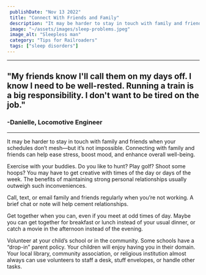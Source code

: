 ```yaml
---
 publishDate: "Nov 13 2022"
 title: "Connect With Friends and Family"
 description: "It may be harder to stay in touch with family and friends when your schedules don’t mesh—but it’s not impossible."
 image: "~/assets/images/sleep-problems.jpeg"
 image_alt: "Sleepless man"
 category: "Tips for Railroaders"
 tags: ["sleep disorders"]
---
```


----
## "My friends know I'll call them on my days off. I know I need to be well-rested. Running a train is a big responsibility. I don't want to be tired on the job." ##
### -Danielle, Locomotive Engineer ###
----

It may be harder to stay in touch with family and friends when your schedules don’t mesh—but it’s not impossible. Connecting with family and friends can help ease stress, boost mood, and enhance overall well-being. 

Exercise with your buddies. Do you like to hunt? Play golf? Shoot some hoops? You may have to get creative with times of the day or days of the week. The benefits of maintaining strong personal relationships usually outweigh such inconveniences.

Call, text, or email family and friends regularly when you’re not working. A brief chat or note will help cement relationships.

Get together when you can, even if you meet at odd times of day. Maybe you can get together for breakfast or lunch instead of your usual dinner, or catch a movie in the afternoon instead of the evening. 

Volunteer at your child’s school or in the community. Some schools have a “drop-in” parent policy. Your children will enjoy having you in their domain. Your local library, community association, or religious institution almost always can use volunteers to staff a desk, stuff envelopes, or handle other tasks.